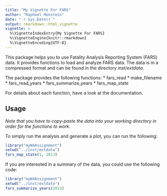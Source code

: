 ```yaml
---
title: "My Vignette For FARS"
author: "Raphael Monstein"
date: "`r Sys.Date()`"
output: rmarkdown::html_vignette
vignette: >
  %\VignetteIndexEntry{My Vignette For FARS}
  %\VignetteEngine{knitr::rmarkdown}
  %\VignetteEncoding{UTF-8}
---
```


This package helps you to use Fatality Analysis Reporting System (FARS) data. It provides functions to load and analyze FARS data. The data is in a compressed format and can be found in the directory *inst/extdata*.

The package provides the following functions:
* fars_read
* make_filename
* fars_read_years
* fars_summarize_years
* fars_map_state

For details about each function, have a look at the documentation.

## Usage
*Note that you have to copy-paste the data into your working directory in order for the functions to work.*

To simply run the analysis and generate a plot, you can run the following:

```r
library("myW4Assignment")
setwd("../inst/extdata")
fars_map_state(1, 2013)
```

If you are interested in a summary of the data, you could use the following code:

```r
library("myW4Assignment")
setwd("../inst/extdata")
fars_summarize_years(2013)
```
